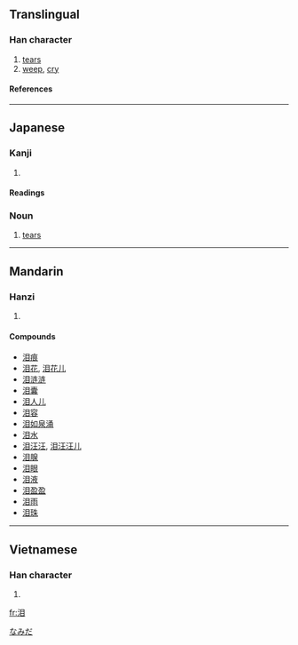 {{see|淚}}

==Translingual==
===Han character===
{{Han char|rn=85|rad=水|as=05|sn=8|four=|canj=水月山 (EBU)||ids=⿰[[氵]][[目]]}}
# [[tear]]s
# [[weep]], [[cry]]
====References====
{{Han ref|kx=0618.070|dkj=17318|hdz=31583.080|uh=6CEA|ud=27882}}
----

==Japanese==
===Kanji===
{{ja-kanji|grade=|rs=水05}}
# {{defn|Japanese}} 
====Readings====
{{ja-readings|on=[[るい]] (rui), [[れい]] (rei)|kun=[[なみだ]] (namida)}}

===Noun===
{{ja-noun|k|hira=なみだ|rom=namida}}

# [[tear]]s
[[Category:ja:Bodily fluids|なみだ]]
----

==Mandarin==
===Hanzi===
{{cmn-hanzi|tra=淚|pin=[[lèi]] (lei4)|wg=lei<sup>4</sup>}}
# {{defn|Mandarin}}

====Compounds====
*[[泪痕]]
*[[泪花]], [[泪花儿]]
*[[泪涟涟]]
*[[泪囊]]
*[[泪人儿]]
*[[泪容]]
*[[泪如泉涌]]
*[[泪水]]
*[[泪汪汪]], [[泪汪汪儿]]
*[[泪腺]]
*[[泪眼]]
*[[泪液]]
*[[泪盈盈]]
*[[泪雨]]
*[[泪珠]]
----
==Vietnamese==
===Han character===
{{vi-hantu|thớt}}
# {{defn|Vietnamese}}

[[fr:泪]]